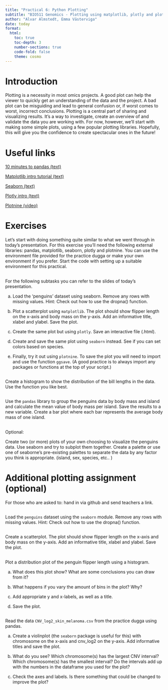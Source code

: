 ```yaml
---
title: "Practical 6: Python Plotting"
subtitle: "BIO511 Genomics - Plotting using matplotlib, plotly and plotnine"
author: "Alvar Almstedt, Emma Västerviga"
date: today
format: 
  html:
    toc: true
    toc-depth: 3
    number-sections: true
    code-fold: false
    theme: cosmo
---
```


# Introduction
Plotting is a necessity in most omics projects. A good plot can help the viewer to quickly get an understanding of the data and the project. A bad plot can be misguiding and lead to general confusion or, if worst comes to worst, incorrect conclusions. Plotting is a central part of sharing and visualizing results. It’s a way to investigate, create an overview of and validate the data you are working with. For now, however, we’ll start with making some simple plots, using a few popular plotting libraries. Hopefully, this will give you the confidence to create spectacular ones in the future!

# Useful links

[10 minutes to pandas (text)](https://pandas.pydata.org/docs/user_guide/10min.html)

[Matplotlib intro tutorial (text)](https://www.geeksforgeeks.org/python/pyplot-in-matplotlib/)

[Seaborn (text)](https://www.w3schools.com/python/numpy/numpy_random_seaborn.asp)

[Plotly intro (text)](https://www.geeksforgeeks.org/python/python-plotly-tutorial/)

[Plotnine (video)](https://www.youtube.com/watch?v=2KrJ2tNrvGo)

# Exercises
Let’s start with doing something quite similar to what we went through in today’s presentation. For this exercise you’ll need the following external libraries: pandas, matplotlib, seaborn, plotly and plotnine. You can use the environment file provided for the practice dugga or make your own environment if you prefer. Start the code with setting up a suitable environment for this practical.

##
For the following subtasks you can refer to the slides of today’s presentation.

a. Load the ‘penguins’ dataset using seaborn. Remove any rows with missing values. Hint: Check out how to use the dropna() function. 

b. Plot a scatterplot using `matplotlib`. The plot should show flipper length on the x-axis and body mass on the y-axis. Add an informative title, xlabel and ylabel. Save the plot.

c. Create the same plot but using `plotly`. Save an interactive file (.html).

d. Create and save the same plot using `seaborn` instead. See if you can set colors based on species.

e. Finally, try it out using `plotnine`. To save the plot you will need to import and use the function `ggsave`. (A good practice is to always import any packages or functions at the top of your script.)

##
Create a histogram to show the distribution of the bill lengths in the data. Use the function you like best.

##
Use the `pandas` library to group the penguins data by body mass and island and calculate the mean value of body mass per island. Save the results to a new variable. Create a bar plot where each bar represents the average body mass of one island. 

##
Optional:

Create two (or more) plots of your own choosing to visualize the penguins data. Use seaborn and try to subplot them together. Create a palette or use one of seaborne’s pre-existing palettes to separate the data by any factor you think is appropriate. (island, sex, species, etc.. )

# Additional plotting assignment (optional)
For those who are asked to: hand in via github and send teachers a link.

##
Load the `penguins` dataset using the `seaborn` module. Remove any rows with missing values. Hint: Check out how to use the dropna() function. 

##
Create a scatterplot. The plot should show flipper length on the x-axis and body mass on the y-axis. Add an informative title, xlabel and ylabel. Save the plot.

##
Plot a distribution plot of the penguin flipper length using a histogram.

a. What does this plot show? What are some conclusions you can draw from it? 

b. What happens if you vary the amount of bins in the plot? Why?

c. Add appropriate y and x-labels, as well as a title.

d. Save the plot.

## 
Read the data `CNV_log2_skin_melanoma.csv` from the practice dugga using pandas. 

a. Create a violinplot (the `seaborn` package is useful for this) with chromosome on the x-axis and cnv_log2 on the y-axis. Add informative titles and save the plot.

b. What do you see? Which chromosome(s) has the largest CNV interval? Which chromosome(s) has the smallest interval? Do the intervals add up with the numbers in the dataframe you used for the plot? 

c. Check the axes and labels. Is there something that could be changed to improve the plot?



